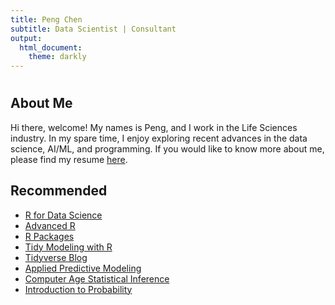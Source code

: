 ```yaml
---
title: Peng Chen
subtitle: Data Scientist | Consultant
output: 
  html_document:
    theme: darkly
---
```


# {.tabset .tabset-fade .tabset-pills}

## About Me

Hi there, welcome! My names is Peng, and I work in the Life Sciences industry. In my spare time, I enjoy exploring recent advances in the data science, AI/ML, and programming. If you would like to know more about me, please find my resume [here](docs/peng-chen-resume.pdf).

## Recommended

- [R for Data Science](https://r4ds.had.co.nz/)
- [Advanced R](https://adv-r.hadley.nz/)
- [R Packages](https://r-pkgs.org/)
- [Tidy Modeling with R](https://www.tmwr.org/)
- [Tidyverse Blog](https://www.tidyverse.org/blog/)
- [Applied Predictive Modeling](http://appliedpredictivemodeling.com/)
- [Computer Age Statistical Inference](https://web.stanford.edu/~hastie/CASI/)
- [Introduction to Probability](https://ocw.mit.edu/resources/res-6-012-introduction-to-probability-spring-2018/index.htm)





